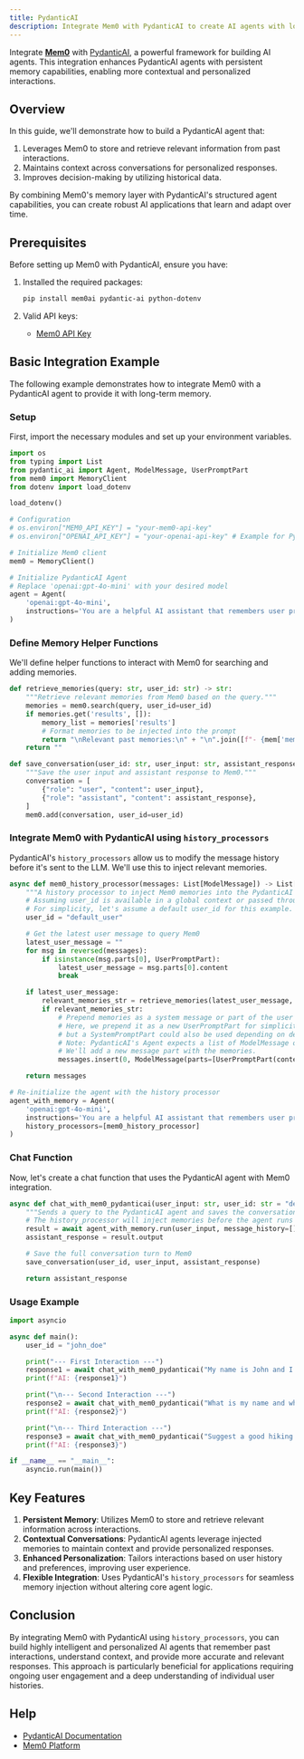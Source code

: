 ```yaml
---
title: PydanticAI
description: Integrate Mem0 with PydanticAI to create AI agents with long-term memory.
---
```


Integrate [**Mem0**](https://github.com/mem0ai/mem0) with [PydanticAI](https://ai.pydantic.dev), a powerful framework for building AI agents. This integration enhances PydanticAI agents with persistent memory capabilities, enabling more contextual and personalized interactions.

## Overview

In this guide, we'll demonstrate how to build a PydanticAI agent that:

1.  Leverages Mem0 to store and retrieve relevant information from past interactions.
2.  Maintains context across conversations for personalized responses.
3.  Improves decision-making by utilizing historical data.

By combining Mem0's memory layer with PydanticAI's structured agent capabilities, you can create robust AI applications that learn and adapt over time.

## Prerequisites

Before setting up Mem0 with PydanticAI, ensure you have:

1.  Installed the required packages:

    ```bash
    pip install mem0ai pydantic-ai python-dotenv
    ```

2.  Valid API keys:
    -   [Mem0 API Key](https://app.mem0.ai/dashboard/api-keys)

## Basic Integration Example

The following example demonstrates how to integrate Mem0 with a PydanticAI agent to provide it with long-term memory.

### Setup

First, import the necessary modules and set up your environment variables.

```python
import os
from typing import List
from pydantic_ai import Agent, ModelMessage, UserPromptPart
from mem0 import MemoryClient
from dotenv import load_dotenv

load_dotenv()

# Configuration
# os.environ["MEM0_API_KEY"] = "your-mem0-api-key"
# os.environ["OPENAI_API_KEY"] = "your-openai-api-key" # Example for PydanticAI agent model

# Initialize Mem0 client
mem0 = MemoryClient()

# Initialize PydanticAI Agent
# Replace 'openai:gpt-4o-mini' with your desired model
agent = Agent(
    'openai:gpt-4o-mini',
    instructions='You are a helpful AI assistant that remembers user preferences.'
)
```

### Define Memory Helper Functions

We'll define helper functions to interact with Mem0 for searching and adding memories.

```python
def retrieve_memories(query: str, user_id: str) -> str:
    """Retrieve relevant memories from Mem0 based on the query."""
    memories = mem0.search(query, user_id=user_id)
    if memories.get('results', []):
        memory_list = memories['results']
        # Format memories to be injected into the prompt
        return "\nRelevant past memories:\n" + "\n".join([f"- {mem['memory']}" for mem in memory_list])
    return ""

def save_conversation(user_id: str, user_input: str, assistant_response: str):
    """Save the user input and assistant response to Mem0."""
    conversation = [
        {"role": "user", "content": user_input},
        {"role": "assistant", "content": assistant_response},
    ]
    mem0.add(conversation, user_id=user_id)
```

### Integrate Mem0 with PydanticAI using `history_processors`

PydanticAI's `history_processors` allow us to modify the message history before it's sent to the LLM. We'll use this to inject relevant memories.

```python
async def mem0_history_processor(messages: List[ModelMessage]) -> List[ModelMessage]:
    """A history processor to inject Mem0 memories into the PydanticAI agent's context."""
    # Assuming user_id is available in a global context or passed through a custom RunContext
    # For simplicity, let's assume a default user_id for this example.
    user_id = "default_user"

    # Get the latest user message to query Mem0
    latest_user_message = ""
    for msg in reversed(messages):
        if isinstance(msg.parts[0], UserPromptPart):
            latest_user_message = msg.parts[0].content
            break

    if latest_user_message:
        relevant_memories_str = retrieve_memories(latest_user_message, user_id)
        if relevant_memories_str:
            # Prepend memories as a system message or part of the user prompt
            # Here, we prepend it as a new UserPromptPart for simplicity, 
            # but a SystemPromptPart could also be used depending on desired behavior.
            # Note: PydanticAI's Agent expects a list of ModelMessage objects.
            # We'll add a new message part with the memories.
            messages.insert(0, ModelMessage(parts=[UserPromptPart(content=relevant_memories_str)]))

    return messages

# Re-initialize the agent with the history processor
agent_with_memory = Agent(
    'openai:gpt-4o-mini',
    instructions='You are a helpful AI assistant that remembers user preferences.',
    history_processors=[mem0_history_processor]
)
```

### Chat Function

Now, let's create a chat function that uses the PydanticAI agent with Mem0 integration.

```python
async def chat_with_mem0_pydanticai(user_input: str, user_id: str = "default_user") -> str:
    """Sends a query to the PydanticAI agent and saves the conversation to Mem0."""
    # The history_processor will inject memories before the agent runs
    result = await agent_with_memory.run(user_input, message_history=[]) # Pass an empty history, as processor handles it
    assistant_response = result.output

    # Save the full conversation turn to Mem0
    save_conversation(user_id, user_input, assistant_response)

    return assistant_response
```

### Usage Example

```python
import asyncio

async def main():
    user_id = "john_doe"

    print("--- First Interaction ---")
    response1 = await chat_with_mem0_pydanticai("My name is John and I like to hike.", user_id=user_id)
    print(f"AI: {response1}")

    print("\n--- Second Interaction ---")
    response2 = await chat_with_mem0_pydanticai("What is my name and what do I like to do?", user_id=user_id)
    print(f"AI: {response2}")

    print("\n--- Third Interaction ---")
    response3 = await chat_with_mem0_pydanticai("Suggest a good hiking trail for me.", user_id=user_id)
    print(f"AI: {response3}")

if __name__ == "__main__":
    asyncio.run(main())
```

## Key Features

1.  **Persistent Memory**: Utilizes Mem0 to store and retrieve relevant information across interactions.
2.  **Contextual Conversations**: PydanticAI agents leverage injected memories to maintain context and provide personalized responses.
3.  **Enhanced Personalization**: Tailors interactions based on user history and preferences, improving user experience.
4.  **Flexible Integration**: Uses PydanticAI's `history_processors` for seamless memory injection without altering core agent logic.

## Conclusion

By integrating Mem0 with PydanticAI using `history_processors`, you can build highly intelligent and personalized AI agents that remember past interactions, understand context, and provide more accurate and relevant responses. This approach is particularly beneficial for applications requiring ongoing user engagement and a deep understanding of individual user histories.

## Help

-   [PydanticAI Documentation](https://ai.pydantic.dev)
-   [Mem0 Platform](https://app.mem0.ai/)

<Snippet file="get-help.mdx" />
